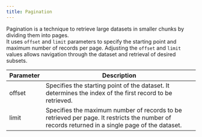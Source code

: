 ```yaml
---
title: Pagination
---
```


Pagination is a technique to retrieve large datasets in smaller chunks by dividing them into pages.<br />
It uses `offset` and `limit` parameters to specify the starting point and maximum number of records per page.
Adjusting the `offset` and `limit` values allows navigation through the dataset and retrieval of desired subsets.

| Parameter | Description                                                                                                                                    |
| --------- | ---------------------------------------------------------------------------------------------------------------------------------------------- |
| offset    | Specifies the starting point of the dataset. It determines the index of the first record to be retrieved.                                      |
| limit     | Specifies the maximum number of records to be retrieved per page. It restricts the number of records returned in a single page of the dataset. |
